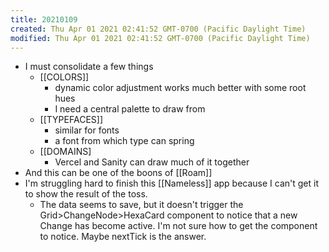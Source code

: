 ```yaml
---
title: 20210109
created: Thu Apr 01 2021 02:41:52 GMT-0700 (Pacific Daylight Time)
modified: Thu Apr 01 2021 02:41:52 GMT-0700 (Pacific Daylight Time)
---
```

- I must consolidate a few things
    - [[COLORS]]
        - dynamic color adjustment works much better with some root hues
        - I need a central palette to draw from
    - [[TYPEFACES]]
        - similar for fonts
        - a font from which type can spring
    - [[DOMAINS]
        - Vercel and Sanity can draw much of it together
- And this can be one of the boons of [[Roam]]
- I'm struggling hard to finish this [[Nameless]] app because I can't get it to show the result of the toss.
    - The data seems to save, but it doesn't trigger the Grid>ChangeNode>HexaCard component to notice that a new Change has become active. I'm not sure how to get the component to notice. Maybe nextTick is the answer.
